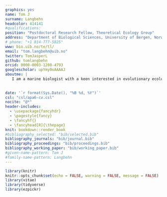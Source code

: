 ```yaml
---
graphics: yes
name: Tom J
surname: Langbehn
headcolor: 414141
#qualifications: 
position: "Postdoctoral Research Fellow, Theoretical Ecology Group"
address: "Department of Biological Sciences, University of Bergen, Norway"
# phone: "+1 814-777-5825"
www: bio.uib.no/te/tl/
email: "tom.langbehn@uib.no"
twitter: TomJasperL
github: tomlangbehn
orcid: 0000-0003-1208-4793
googlescholar: upYmy0oAAAAJ
aboutme: |
   I am a marine biologist with a keen interested in evolutionary ecology and global change biology, i.e., how climate change and human activities such as fisheries shape biological interactions and processes across various levels of organisation. I aim to solve real-life problems by identifying and understanding how processes at the individual level drive ecosystems. In my work, I combine mechanistic modelling often informed by theory with observation from the field. I enjoy thinking broadly and across disciplines and have a particular fascination for polar ecosystems and the ocean twilight zone.
   
   
date: '`r format(Sys.Date(), "%B %d, %Y")`'
csl: "csl/apa6-cv.csl"
nocite: "@*"
header-includes:
  - \usepackage{fancyhdr}
  - \pagestyle{fancy}
  - \fancyhf{}
  - \fancyhead[R]{\thepage}
knit: bookdown::render_book
#bibliography_selected: "bib/selected.bib"
bibliography_journals: "bib/journal.bib"
bibliography_proceedings: "bib/proceedings.bib"
bibliography_working_paper: "bib/working_paper.bib"
#given-name-pattern: Tom J
#family-name-pattern: Langbehn
---
```


```r
library(knitr)
knitr::opts_chunk$set(echo = FALSE, warning = FALSE, message = FALSE)
library(vitae)
library(tidyverse)
library(ezpickr)
```
